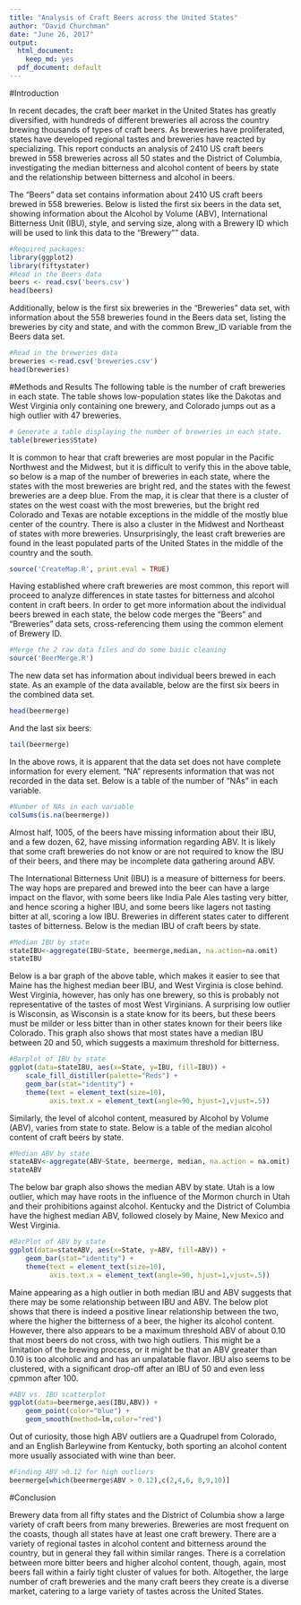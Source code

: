 ```yaml
---
title: "Analysis of Craft Beers across the United States"
author: "David Churchman"
date: "June 26, 2017"
output:
  html_document:
    keep_md: yes
  pdf_document: default
---
```


#Introduction

In recent decades, the craft beer market in the United States has greatly diversified, with hundreds of different breweries all across the country brewing thousands of types of craft beers. As breweries have proliferated, states have developed regional tastes and breweries have reacted by specializing.  This report conducts an analysis of 2410 US craft beers brewed in 558 breweries across all 50 states and the District of Columbia, investigating the median bitterness and alcohol content of beers by state and the relationship between bitterness and alcohol in beers.

The "Beers" data set contains information about 2410 US craft beers brewed in 558 breweries. Below is listed the first six beers in the data set, showing information about the Alcohol by Volume (ABV), International Bitterness Unit (IBU), style, and serving size, along with a Brewery ID which will be used to link this data to the "Brewery"" data.
```r
#Required packages:
library(ggplot2)
library(fiftystater)
#Read in the Beers data
beers <- read.csv('beers.csv')
head(beers)
```

Additionally, below is the first six breweries in the "Breweries" data set, with information about the 558 breweries found in the Beers data set, listing the breweries by city and state, and with the common Brew_ID variable from the Beers data set.
```r
#Read in the breweries data
breweries <-read.csv('breweries.csv')
head(breweries)
```
#Methods and Results
The following table is the number of craft breweries in each state. The table shows low-population states like the Dakotas and West Virginia only containing one brewery, and Colorado jumps out as a high outlier with 47 breweries.
```r
# Generate a table displaying the number of breweries in each state.
table(breweries$State)
```

It is common to hear that craft breweries are most popular in the Pacific Northwest and the Midwest, but it is difficult to verify this in the above table, so below is a map of the number of breweries in each state, where the states with the most breweries are bright red, and the states with the fewest breweries are a deep blue.  From the map, it is clear that there is a cluster of states on the west coast with the most breweries, but the bright red Colorado and Texas are notable exceptions in the middle of the mostly blue center of the country. There is also a cluster in the Midwest and Northeast of states with more breweries. Unsurprisingly, the least craft breweries are found in the least populated parts of the United States in the middle of the country and the south.
```r
source('CreateMap.R', print.eval = TRUE)
```
Having established where craft breweries are most common, this report will proceed to analyze differences in state tastes for bitterness and alcohol content in craft beers.  In order to get more information about the individual beers brewed in each state, the below code merges the "Beers" and "Breweries" data sets, cross-referencing them using the common element of Brewery ID.
```r
#Merge the 2 raw data files and do some basic cleaning
source('BeerMerge.R')
```

The new data set has information about individual beers brewed in each state. As an example of the data available, below are the first six beers in the combined data set.
```r
head(beermerge)
```
And the last six beers:
```r
tail(beermerge)
```
In the above rows, it is apparent that the data set does not have complete information for every element. "NA" represents information that was not recorded in the data set. Below is a table of the number of "NAs" in each variable.
```r
#Number of NAs in each variable
colSums(is.na(beermerge))
```
Almost half, 1005, of the beers have missing information about their IBU, and a few dozen, 62, have missing information regarding ABV. It is likely that some craft breweries do not know or are not required to know the IBU of their beers, and there may be incomplete data gathering around ABV.

The International Bitterness Unit (IBU) is a measure of bitterness for beers. The way hops are prepared and brewed into the beer can have a large impact on the flavor, with some beers like India Pale Ales tasting very bitter, and hence scoring a higher IBU, and some beers like lagers not tasting bitter at all, scoring a low IBU. Breweries in different states cater to different tastes of bitterness. Below is the median IBU of craft beers by state.
```r
#Median IBU by state
stateIBU<-aggregate(IBU~State, beermerge,median, na.action=na.omit)
stateIBU
```

Below is a bar graph of the above table, which makes it easier to see that Maine has the highest median beer IBU, and West Virginia is close behind. West Virginia, however, has only has one brewery, so this is probably not representative of the tastes of most West Virginians. A surprising low outlier is Wisconsin, as Wisconsin is a state know for its beers, but these beers must be milder or less bitter than in other states known for their beers like Colorado. This graph also shows that most states have a median IBU between 20 and 50, which suggests a maximum threshold for bitterness. 
```r
#Barplot of IBU by state
ggplot(data=stateIBU, aes(x=State, y=IBU, fill=IBU)) +
    scale_fill_distiller(palette="Reds") +
    geom_bar(stat="identity") +
    theme(text = element_text(size=10),
          axis.text.x = element_text(angle=90, hjust=1,vjust=.5))
```

Similarly, the level of alcohol content, measured by Alcohol by Volume (ABV), varies from state to state. Below is a table of the median alcohol content of craft beers by state.
```r
#Median ABV by state
stateABV<-aggregate(ABV~State, beermerge, median, na.action = na.omit)
stateABV
```

The below bar graph also shows the median ABV by state. Utah is a low outlier, which may have roots in the influence of the Mormon church in Utah and their prohibitions against alcohol. Kentucky and the District of Columbia have the highest median ABV, followed closely by Maine, New Mexico and West Virginia.
```r
#BarPlot of ABV by state
ggplot(data=stateABV, aes(x=State, y=ABV, fill=ABV)) +
    geom_bar(stat="identity") +
    theme(text = element_text(size=10),
          axis.text.x = element_text(angle=90, hjust=1,vjust=.5))
```

Maine appearing as a high outlier in both median IBU and ABV suggests that there may be some relationship between IBU and ABV. The below plot shows that there is indeed a positive linear relationship between the two, where the higher the bitterness of a beer, the higher its alcohol content. However, there also appears to be a maximum threshold ABV of about 0.10 that most beers do not cross, with two high outliers. This might be a limitation of the brewing process, or it might be that an ABV greater than 0.10 is too alcoholic and and has an unpalatable flavor. IBU also seems to be clustered, with a significant drop-off after an IBU of 50 and even less cpmmon after 100.
```r
#ABV vs. IBU scatterplot
ggplot(data=beermerge,aes(IBU,ABV)) +
    geom_point(color="blue") +
    geom_smooth(method=lm,color="red")
```

Out of curiosity, those high ABV outliers are a Quadrupel from Colorado, and an English Barleywine from Kentucky, both sporting an alcohol content more usually associated with wine than beer.
```r
#Finding ABV >0.12 for high outliers
beermerge[which(beermerge$ABV > 0.12),c(2,4,6, 8,9,10)]
```


#Conclusion

Brewery data from all fifty states and the District of Columbia show a large variety of craft beers from many breweries. Breweries are most frequent on the coasts, though all states have at least one craft brewery. There are a variety of regional tastes in alcohol content and bitterness around the country, but in general they fall within similar ranges. There is a correlation between more bitter beers and higher alcohol content, though, again, most beers fall within a fairly tight cluster of values for both. Altogether, the large number of craft breweries and the many craft beers they create is a diverse market, catering to a large variety of tastes across the United States.